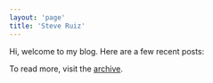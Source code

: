 ```yaml
---
layout: 'page'
title: 'Steve Ruiz'
---
```



Hi, welcome to my blog. Here are a few recent posts:

<PostList />

To read more, visit the [archive](/archive).
